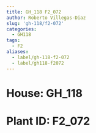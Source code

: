 ```yaml
---
title: GH_118 F2_072
author: Roberto Villegas-Diaz
slug: 'gh-118/f2-072'
categories:
  - GH118
tags:
  - F2
aliases:
  - label/gh-118-f2-072
  - label/gh118-f2072
---
```


# **House**: GH_118
# **Plant ID**: F2_072
